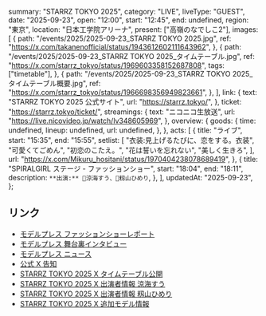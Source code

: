   summary: "STARRZ TOKYO 2025",
  category: "LIVE",
  liveType: "GUEST",
  date: "2025-09-23",
  open: "12:00",
  start: "12:45",
  end: undefined,
  region: "東京",
  location: "日本工学院アリーナ",
  present: ["高嶺のなでしこ2"],
  images: [
    {
      path: "/events/2025/2025-09-23_STARRZ TOKYO 2025.jpg",
      ref: "https://x.com/takanenofficial/status/1943612602111643962",
    },
    {
      path: "/events/2025/2025-09-23_STARRZ TOKYO 2025_タイムテーブル.jpg",
      ref: "https://x.com/starrz_tokyo/status/1969603358152687808",
      tags: ["timetable"],
    },
    {
      path: "/events/2025/2025-09-23_STARRZ TOKYO 2025_タイムテーブル概要.jpg",
      ref: "https://x.com/starrz_tokyo/status/1966698356949823661",
    },
  ],
  link: {
    text: "STARRZ TOKYO 2025 公式サイト",
    url: "https://starrz.tokyo/",
  },
  ticket: "https://starrz.tokyo/ticket/",
  streamings: {
    text: "ニコニコ生放送",
    url: "https://live.nicovideo.jp/watch/lv348605969",
  },
  overview: {
    goods: {
      time: undefined,
      lineup: undefined,
      url: undefined,
    },
  },
  acts: [
    {
      title: "ライブ",
      start: "15:35",
      end: "15:55",
      setlist: [
        "衣装:見上げるたびに、恋をする。衣装",
        "可愛くてごめん",
        "初恋のこたえ。",
        "花は誓いを忘れない",
        "美しく生きろ",
      ],
      url: "https://x.com/Mikuru_hositani/status/1970404238078689419",
    },
    {
      title: "SPIRALGIRL ステージ - ファッションショー",
      start: "18:04",
      end: "18:11",
      description: `
        **出演:** 🩵涼海すう、💙籾山ひめり
      `,
    },
  ],
  updatedAt: "2025-09-23",
};

## リンク

- [モデルプレス ファッションショーレポート](https://mdpr.jp/news/detail/4649302)
- [モデルプレス 舞台裏インタビュー](https://mdpr.jp/interview/detail/4649523)
- [モデルプレス ニュース](https://mdpr.jp/music/detail/4647752)
- [公式 X 告知](https://x.com/takanenofficial/status/1943612602111643962)
- [STARRZ TOKYO 2025 X タイムテーブル公開](https://x.com/starrz_tokyo/status/1969603358152687808)
- [STARRZ TOKYO 2025 X 出演者情報 涼海すう](https://x.com/starrz_tokyo/status/1960630447337300292)
- [STARRZ TOKYO 2025 X 出演者情報 籾山ひめり](https://x.com/starrz_tokyo/status/1960635298846814355)
- [STARRZ TOKYO 2025 X 追加モデル情報](https://x.com/starrz_tokyo/status/1960628354748498185)
